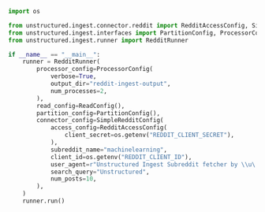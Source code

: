 ```python Python
import os

from unstructured.ingest.connector.reddit import RedditAccessConfig, SimpleRedditConfig
from unstructured.ingest.interfaces import PartitionConfig, ProcessorConfig, ReadConfig
from unstructured.ingest.runner import RedditRunner

if __name__ == "__main__":
    runner = RedditRunner(
        processor_config=ProcessorConfig(
            verbose=True,
            output_dir="reddit-ingest-output",
            num_processes=2,
        ),
        read_config=ReadConfig(),
        partition_config=PartitionConfig(),
        connector_config=SimpleRedditConfig(
            access_config=RedditAccessConfig(
                client_secret=os.getenv("REDDIT_CLIENT_SECRET"),
            ),
            subreddit_name="machinelearning",
            client_id=os.getenv("REDDIT_CLIENT_ID"),
            user_agent=r"Unstructured Ingest Subreddit fetcher by \\u\...",
            search_query="Unstructured",
            num_posts=10,
        ),
    )
    runner.run()
```
